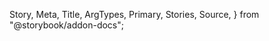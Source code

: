   Story,
  Meta,
  Title,
  ArgTypes,
  Primary,
  Stories,
  Source,
} from "@storybook/addon-docs";

<Meta of={SliderStories} />

<Title />

<Primary />

## How to set up

### Config theme

Add the following configurations to the `theme.tsx` and `Slider.ts` files, respectively.

```tsx dark
const theme = {
  components: {
    Slider: ConfigSlider,
  },
};
```

```tsx dark
const ConfigSlider: SliderThemeConfiguration = {
  parts: sliderPartsList,
  baseStyle: {},
};
```

### Component parts

You have these parts available: `"filledTrack" | "track" | "container" | "thumb"` (`sliderPartsList`)

## Props

<ArgTypes of={SliderStories} />

## Stories

<Stories title="" />
